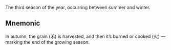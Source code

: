 The third season of the year, occurring between summer and winter.

## Mnemonic

In autumn, the grain (禾) is harvested, and then it’s burned or cooked (火) — marking the end of the
growing season.

